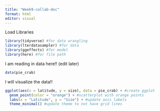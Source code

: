 ```yaml
---
title: "Week9-collab-doc"
format: html
editor: visual
---
```


Load Libraries

```r
library(tidyverse) #for data wrangling 
library(lterdatasampler) #for data
library(ggeffects) #for model
library(here) #for file path

```

I am reading in data here!! (edit later)

```r
data(pie_crab)
```

I will visualize the data!!

```r
ggplot(aes(x = latitude, y = size), data = pie_crab) + #create ggplot
  geom_point(color = "orange") + #scatterplot with orange points
  labs(x = "Latitude", y = "Size") + #update axis labels
  theme_minimal() #update theme to not have grid lines
```



